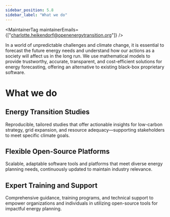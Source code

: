 ```yaml
---
sidebar_position: 5.8
sidebar_label: "What we do"
---
```




<MaintainerTag maintainerEmails={["charlotte.heikendorf@openenergytransition.org"]} />

In a world of unpredictable challenges and climate change, it is essential to forecast the future energy needs and understand how our actions as a society will affect us in the long run. We use mathematical models to provide trustworthy, accurate, transparent, and cost-efficient solutions for energy forecasting, offering an alternative to existing black-box proprietary software. 

# What we do
## Energy Transition Studies 
Reproducible, tailored studies that offer actionable insights for low-carbon strategy, grid expansion, and resource adequacy—supporting stakeholders to meet specific climate goals.
## Flexible Open-Source Platforms
Scalable, adaptable software tools and platforms that meet diverse energy planning needs, continuously updated to maintain industry relevance.
## Expert Training and Support
Comprehensive guidance, training programs, and technical support to empower organizations and individuals in utilizing open-source tools for impactful energy planning.

